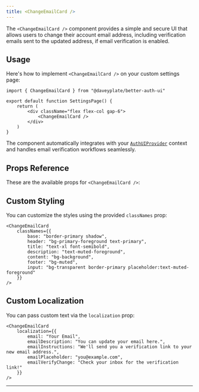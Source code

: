 ```yaml
---
title: <ChangeEmailCard />
---
```


The `<ChangeEmailCard />` component provides a simple and secure UI that allows users to change their account email address, including verification emails sent to the updated address, if email verification is enabled.

## Usage

Here's how to implement `<ChangeEmailCard />` on your custom settings page:

```tsx
import { ChangeEmailCard } from "@daveyplate/better-auth-ui"

export default function SettingsPage() {
    return (
        <div className="flex flex-col gap-6">
            <ChangeEmailCard />
        </div>
    )
}
```

The component automatically integrates with your [`AuthUIProvider`](../components/auth-ui-provider) context and handles email verification workflows seamlessly.

## Props Reference

These are the available props for `<ChangeEmailCard />`:

<AutoTypeTable path="../src/components/settings/change-email-card.tsx" name="ChangeEmailCardProps" />

## Custom Styling

You can customize the styles using the provided `classNames` prop:

```tsx
<ChangeEmailCard
    classNames={{
        base: "border-primary shadow",
        header: "bg-primary-foreground text-primary",
        title: "text-xl font-semibold",
        description: "text-muted-foreground",
        content: "bg-background",
        footer: "bg-muted",
        input: "bg-transparent border-primary placeholder:text-muted-foreground"
    }}
/>
```

## Custom Localization

You can pass custom text via the `localization` prop:

```tsx
<ChangeEmailCard
    localization={{
        email: "Your Email",
        emailDescription: "You can update your email here.",
        emailInstructions: "We'll send you a verification link to your new email address.",
        emailPlaceholder: "you@example.com",
        emailVerifyChange: "Check your inbox for the verification link!"
    }}
/>
```

---
